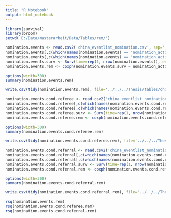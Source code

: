 ---
title: "R Notebook"
output: html_notebook
---


```{r}
library(survival)
library(broom)
setwd('E:/Data/masterarbeit/Data/Tables/rem/')
```


```{r}
nomination.events <- read.csv2('china_eventlist_nomination.csv', sep=',')
nomination.events[,c(which(names(nomination.events) == 'nomination_activity'):which(names(nomination.events) == 'network_time'))] <- log1p(nomination.events[,c(which(names(nomination.events) == 'nomination_activity'):which(names(nomination.events) == 'network_time'))])
nomination.events[,c(which(names(nomination.events) == 'nomination_activity'):which(names(nomination.events) == 'network_time'))] <- scale(nomination.events[,c(which(names(nomination.events) == 'nomination_activity'):which(names(nomination.events) == 'network_time'))])
nomination.events.surv <- Surv(time=rep(1, nrow(nomination.events)), event=nomination.events$IS_OBSERVED)
nomination.events.rem <- coxph(nomination.events.surv ~ nomination_activity +  reciprocation + repetition + exact_reciprocation +transitive_tie + cyclical_tie + triangle_effect_children + triangle_effect_parents + network_activity + network_time + referee_age + referral_age + age_difference + referee_gender + referral_gender + gender_difference + referee_residency + referral_residency + residency_difference + referee_place_event + referral_place_event + place_event_difference + referee_symptom + referral_symptom + symptom_difference + referee_symptom_severity + referral_symptom_severity + symptom_severity_difference + referee_place_admission + referral_place_admission + place_admission_difference + strata(EVENT_INTERVAL), data=nomination.events)

```

```{r}
options(width=300)
summary(nomination.events.rem)
```
```{r}
write.csv(tidy(nomination.events.rem), file='../../../Thesis/tables/china_rem.csv')
```

```{r}
nomination.events.cond.referee <- read.csv2('china_eventlist_nomination_cond_referee.csv', sep=',')
nomination.events.cond.referee[,c(which(names(nomination.events.cond.referee) == 'nomination_activity'):which(names(nomination.events.cond.referee) == 'network_time'))] <- log1p(nomination.events.cond.referee[,c(which(names(nomination.events.cond.referee) == 'nomination_activity'):which(names(nomination.events.cond.referee) == 'network_time'))])
nomination.events.cond.referee[,c(which(names(nomination.events.cond.referee) == 'nomination_activity'):which(names(nomination.events.cond.referee) == 'network_time'))] <- scale(nomination.events.cond.referee[,c(which(names(nomination.events.cond.referee) == 'nomination_activity'):which(names(nomination.events.cond.referee) == 'network_time'))])
nomination.events.cond.referee.surv <- Surv(time=rep(1, nrow(nomination.events.cond.referee)), event=nomination.events.cond.referee$IS_OBSERVED)
nomination.events.cond.referee.rem <- coxph(nomination.events.cond.referee.surv ~ nomination_activity +  reciprocation  + exact_reciprocation + cyclical_tie + triangle_effect_children  + network_activity + network_time + referee_age + referral_age + age_difference + referee_gender + referral_gender + gender_difference + referee_residency + referral_residency + residency_difference + referee_place_event + referral_place_event + place_event_difference + referee_symptom + referral_symptom + symptom_difference + referee_symptom_severity + referral_symptom_severity + symptom_severity_difference + referee_place_admission + referral_place_admission + place_admission_difference + strata(EVENT_INTERVAL), data=nomination.events.cond.referee) # repetition, transitive_tie and triangle_effect_parents all NAN

```

```{r}
options(width=300)
summary(nomination.events.cond.referee.rem)
```
```{r}
write.csv(tidy(nomination.events.cond.referee.rem), file='../../../Thesis/tables/china_rem_cond_sender.csv')
```

```{r}
nomination.events.cond.referral <- read.csv2('china_eventlist_nomination_cond_referral.csv', sep=',')
nomination.events.cond.referral[,c(which(names(nomination.events.cond.referral) == 'nomination_activity'):which(names(nomination.events.cond.referral) == 'network_time'))] <- log1p(nomination.events.cond.referral[,c(which(names(nomination.events.cond.referral) == 'nomination_activity'):which(names(nomination.events.cond.referral) == 'network_time'))])
nomination.events.cond.referral[,c(which(names(nomination.events.cond.referral) == 'nomination_activity'):which(names(nomination.events.cond.referral) == 'network_time'))] <- scale(nomination.events.cond.referral[,c(which(names(nomination.events.cond.referral) == 'nomination_activity'):which(names(nomination.events.cond.referral) == 'network_time'))])
nomination.events.cond.referral.surv <- Surv(time=rep(1, nrow(nomination.events.cond.referral)), event=nomination.events.cond.referral$IS_OBSERVED)
nomination.events.cond.referral.rem <- coxph(nomination.events.cond.referral.surv ~ nomination_activity +  reciprocation + repetition + exact_reciprocation +transitive_tie + cyclical_tie + triangle_effect_children + triangle_effect_parents + network_activity + network_time + referee_age + referral_age + age_difference + referee_gender + referral_gender + gender_difference + referee_residency + referral_residency + residency_difference + referee_place_event + referral_place_event + place_event_difference + referee_symptom + referral_symptom + symptom_difference + referee_symptom_severity + referral_symptom_severity + symptom_severity_difference + referee_place_admission + referral_place_admission + place_admission_difference + strata(EVENT_INTERVAL), data=nomination.events.cond.referral)

```

```{r}
options(width=300)
summary(nomination.events.cond.referral.rem)
```
```{r}
write.csv(tidy(nomination.events.cond.referral.rem), file='../../../Thesis/tables/china_rem_cond_receiver.csv')
```

```{r}
rsq(nomination.events.rem)
rsq(nomination.events.cond.referee.rem)
rsq(nomination.events.cond.referral.rem)
```
